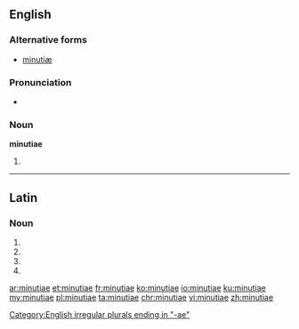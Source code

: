 {{also|minutiæ}}
==English==
{{wikipedia}}

===Alternative forms===
* [[minutiæ]]

===Pronunciation===
* {{a|UK}} {{IPA|/maɪˈnjuː.ʃiː.aɪ/}}

===Noun===
'''minutiae''' {{g|p}}

# {{irregular plural of|[[minutia#English|minutia]]}}

[[Category:English irregular plurals ending in "-ae"]]

----

==Latin==

===Noun===
{{la-noun-form|minūtiae}}

# {{inflection of|minūtia||nom|p|lang=la}}
# {{inflection of|minūtia||gen|s|lang=la}}
# {{inflection of|minūtia||dat|s|lang=la}}
# {{inflection of|minūtia||voc|p|lang=la}}

[[ar:minutiae]]
[[et:minutiae]]
[[fr:minutiae]]
[[ko:minutiae]]
[[io:minutiae]]
[[ku:minutiae]]
[[my:minutiae]]
[[pl:minutiae]]
[[ta:minutiae]]
[[chr:minutiae]]
[[vi:minutiae]]
[[zh:minutiae]]
